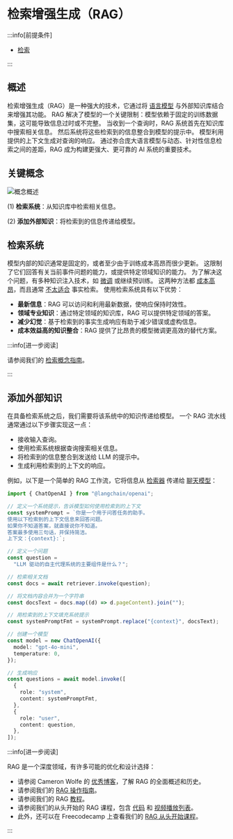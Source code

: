 # 检索增强生成（RAG）

:::info[前提条件]

- [检索](/docs/concepts/retrieval/)

:::

## 概述

检索增强生成（RAG）是一种强大的技术，它通过将 [语言模型](/docs/concepts/chat_models/) 与外部知识库结合来增强其功能。
RAG 解决了模型的一个关键限制：模型依赖于固定的训练数据集，这可能导致信息过时或不完整。
当收到一个查询时，RAG 系统首先在知识库中搜索相关信息。
然后系统将这些检索到的信息整合到模型的提示中。
模型利用提供的上下文生成对查询的响应。
通过弥合庞大语言模型与动态、针对性信息检索之间的差距，RAG 成为构建更强大、更可靠的 AI 系统的重要技术。

## 关键概念

![概念概述](/img/rag_concepts.png)

(1) **检索系统**：从知识库中检索相关信息。

(2) **添加外部知识**：将检索到的信息传递给模型。

## 检索系统

模型内部的知识通常是固定的，或者至少由于训练成本高昂而很少更新。
这限制了它们回答有关当前事件问题的能力，或提供特定领域知识的能力。
为了解决这个问题，有多种知识注入技术，如 [微调](https://hamel.dev/blog/posts/fine_tuning_valuable.html) 或继续预训练。
这两种方法都 [成本高昂](https://www.glean.com/blog/how-to-build-an-ai-assistant-for-the-enterprise)，而且通常 [不太适合](https://www.anyscale.com/blog/fine-tuning-is-for-form-not-facts) 事实检索。
使用检索系统具有以下优势：

- **最新信息**：RAG 可以访问和利用最新数据，使响应保持时效性。
- **领域专业知识**：通过特定领域的知识库，RAG 可以提供特定领域的答案。
- **减少幻觉**：基于检索到的事实生成响应有助于减少错误或虚构信息。
- **成本效益高的知识整合**：RAG 提供了比昂贵的模型微调更高效的替代方案。

:::info[进一步阅读]

请参阅我们的 [检索概念指南](/docs/concepts/retrieval/)。

:::

## 添加外部知识

在具备检索系统之后，我们需要将该系统中的知识传递给模型。
一个 RAG 流水线通常通过以下步骤实现这一点：

- 接收输入查询。
- 使用检索系统根据查询搜索相关信息。
- 将检索到的信息整合到发送给 LLM 的提示中。
- 生成利用检索到的上下文的响应。

例如，以下是一个简单的 RAG 工作流，它将信息从 [检索器](/docs/concepts/retrievers/) 传递给 [聊天模型](/docs/concepts/chat_models/)：

```typescript
import { ChatOpenAI } from "@langchain/openai";

// 定义一个系统提示，告诉模型如何使用检索到的上下文
const systemPrompt = `你是一个用于问答任务的助手。
使用以下检索到的上下文信息来回答问题。
如果你不知道答案，就直接说你不知道。
答案最多使用三句话，并保持简洁。
上下文：{context}:`;

// 定义一个问题
const question =
  "LLM 驱动的自主代理系统的主要组件是什么？";

// 检索相关文档
const docs = await retriever.invoke(question);

// 将文档内容合并为一个字符串
const docsText = docs.map((d) => d.pageContent).join("");

// 用检索到的上下文填充系统提示
const systemPromptFmt = systemPrompt.replace("{context}", docsText);

// 创建一个模型
const model = new ChatOpenAI({
  model: "gpt-4o-mini",
  temperature: 0,
});

// 生成响应
const questions = await model.invoke([
  {
    role: "system",
    content: systemPromptFmt,
  },
  {
    role: "user",
    content: question,
  },
]);
```

:::info[进一步阅读]

RAG 是一个深度领域，有许多可能的优化和设计选择：

- 请参阅 Cameron Wolfe 的 [优秀博客](https://cameronrwolfe.substack.com/p/a-practitioners-guide-to-retrieval?utm_source=profile&utm_medium=reader2)，了解 RAG 的全面概述和历史。
- 请参阅我们的 [RAG 操作指南](/docs/how_to/#qa-with-rag)。
- 请参阅我们的 RAG [教程](/docs/tutorials/rag)。
- 请参阅我们的从头开始的 RAG 课程，包含 [代码](https://github.com/langchain-ai/rag-from-scratch) 和 [视频播放列表](https://www.youtube.com/playlist?list=PLfaIDFEXuae2LXbO1_PKyVJiQ23ZztA0x)。
- 此外，还可以在 Freecodecamp 上查看我们的 [RAG 从头开始课程](https://youtu.be/sVcwVQRHIc8?feature=shared)。

:::